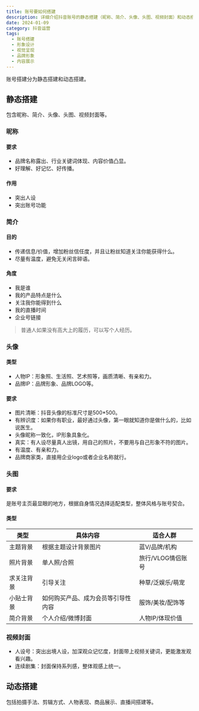 ```yaml
---
title: 账号要如何搭建
description: 详细介绍抖音账号的静态搭建（昵称、简介、头像、头图、视频封面）和动态搭建的技巧与要求
date: 2024-01-09
category: 抖音运营
tags:
  - 账号搭建
  - 形象设计
  - 视觉呈现
  - 品牌形象
  - 内容展示
---
```


账号搭建分为静态搭建和动态搭建。

## 静态搭建

包含昵称、简介、头像、头图、视频封面等。

### 昵称

#### 要求

- 品牌名称露出、行业关键词体现、内容价值凸显。
- 好理解、好记忆、好传播。

#### 作用

- 突出人设
- 突出账号功能

### 简介

#### 目的

- 传递信息/价值，增加粉丝信任度，并且让粉丝知道关注你能获得什么。
- 尽量有温度，避免无关闲言碎语。

#### 角度

- 我是谁
- 我的产品特点是什么
- 关注我你能得到什么
- 我的直播时间
- 企业号链接

> 普通人如果没有高大上的履历，可以写个人经历。

### 头像

#### 类型

- 人物IP：形象照、生活照、艺术照等，画质清晰、有亲和力。
- 品牌IP：品牌形象、品牌LOGO等。

#### 要求

- 图片清晰：抖音头像的标准尺寸是500\*500。
- 有辨识度：如果你有职业，最好通过头像，第一眼就知道你是做什么的，比如说医生。
- 头像昵称一致化，IP形象具象化。
- 真实：有人设尽量真人出镜，用自己的照片，不要用与自己形象不符的图片。
- 有温度、有亲和力。
- 品牌商家类，直接用企业logo或者企业名称就行。

### 头图

#### 要求

是账号主页最显眼的地方，根据自身情况选择适配类型，整体风格与账号契合。

#### 类型

| **类型**   | **具体内容**                       | **适合人群**      |
| ---------- | ---------------------------------- | ----------------- |
| 主题背景   | 根据主题设计背景图片               | 蓝V/品牌/机构     |
| 照片背景   | 单人照/合照                        | 旅行/VLOG情侣账号 |
| 求关注背景 | 引导关注                           | 种草/泛娱乐/萌宠  |
| 小贴士背景 | 如何购买产品、成为会员等引导性内容 | 服饰/美妆/配饰等  |
| 简介背景   | 个人介绍/微博封面                  | 人物IP/体现价值   |

### 视频封面

- 人设号：突出出境人设，加深观众记忆度，封面带上视频关键词，更能激发观看兴趣。
- 连续剧集：封面保持系列感，整体观感上统一。

## 动态搭建

包括拍摄手法、剪辑方式、人物表现、商品展示、直播间搭建等。
